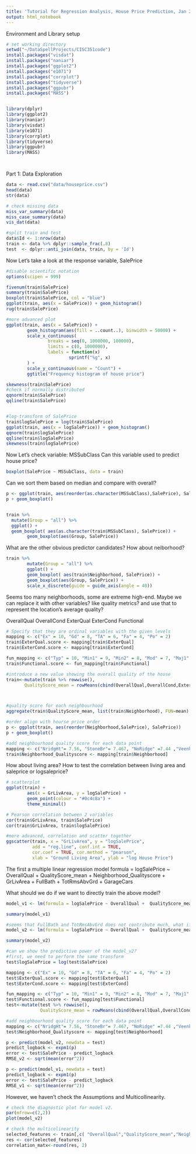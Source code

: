 ```yaml
---
title: 'Tutorial for Regression Analysis, House Price Prediction, Jan 2022'
output: html_notebook
---
```


Environment and Library setup

```r
# set working directory
setwd("~/DataSpellProjects/CISC351code")
install.packages("visdat")
install.packages("naniar")
install.packages("ggplot2")
install.packages("e1071")
install.packages("corrplot")
install.packages("tidyverse")
install.packages("ggpubr")
install.packages("MASS")


library(dplyr)
library(ggplot2)
library(naniar)
library(visdat)
library(e1071)
library(corrplot)
library(tidyverse)
library(ggpubr)
library(MASS)




```

Part 1: Data Exploration

```r
data <- read.csv("data/houseprice.csv")
head(data)
str(data)

# check missing data
miss_var_summary(data)
miss_case_summary(data)
vis_dat(data)

#split train and test
data$Id <- 1:nrow(data)
train <- data %>% dplyr::sample_frac(.8)
test  <- dplyr::anti_join(data, train, by = 'Id')
```

Now Let's take a look at the response variable, SalePrice

```r
#disable scientific notation
options(scipen = 999)

fivenum(train$SalePrice)
summary(train$SalePrice)
boxplot(train$SalePrice, col = "blue")
ggplot(train, aes(x = SalePrice)) + geom_histogram()
rug(train$SalePrice)

#more advanced plot
ggplot(train, aes(x = SalePrice)) +
        geom_histogram(aes(fill = ..count..), binwidth = 50000) +
        scale_x_continuous(
                breaks = seq(0, 1000000, 100000),
                limits = c(0, 1000000),
                labels = function(x)
                        sprintf("%g", x)
        ) +
        scale_y_continuous(name = "Count") +
        ggtitle("Frequency histogram of house price")

skewness(train$SalePrice)
#check if normally distributed
qqnorm(train$SalePrice)
qqline(train$SalePrice)


#log-transform of SalePrice
train$logSalePrice = log(train$SalePrice)
ggplot(train, aes(x = logSalePrice)) + geom_histogram()
qqnorm(train$logSalePrice)
qqline(train$logSalePrice)
skewness(train$logSalePrice)
```

Now Let's check variable: MSSubClass
Can this variable used to predict house price?

```r
boxplot(SalePrice ~ MSSubClass, data = train)
```

Can we sort them based on median and compare with overall?

```r
p <- ggplot(train, aes(reorder(as.character(MSSubClass),SalePrice), SalePrice))
p + geom_boxplot()


train %>%
  mutate(Group = "all") %>%
  ggplot() +
  geom_boxplot( aes(as.character(train$MSSubClass), SalePrice)) +
        geom_boxplot(aes(Group, SalePrice))
```

What are the other obvious predictor candidates?
How about neiborhood?

```r
train %>%
        mutate(Group = "all") %>%
        ggplot() +
        geom_boxplot( aes(train$Neighborhood, SalePrice)) +
        geom_boxplot(aes(Group, SalePrice)) +
        scale_x_discrete(guide = guide_axis(angle = 40))
```

Seems too many neighborhoods, some are extreme high-end.
Maybe we can replace it with other variables? like quality metrics? and use that to represent the location's average quality?

OverallQual
OverallCond
ExterQual
ExterCond
Functional

```r
# Specify that they are ordinal variables with the given levels
mapping <- c("Ex" = 10, "Gd" = 8, "TA" = 6, "Fa" = 4, "Po" = 2)
train$ExterQual.score <- mapping[train$ExterQual]
train$ExterCond.score <- mapping[train$ExterCond]

fun_mapping <- c("Typ" = 10, "Min1" = 9, "Min2" = 8, "Mod" = 7, "Maj1" = 4,"Maj2" = 3,"Sev" = 2,"Sal" = 1)
train$Functional.score <- fun_mapping[train$Functional]

#introduce a new value showing the overall quality of the house
train<-mutate(train %>% rowwise(),
       QualityScore_mean = rowMeans(cbind(OverallQual,OverallCond,ExterQual.score,ExterCond.score,Functional.score)))



#quality score for each neighbourhood
aggregate(train$QualityScore_mean, list(train$Neighborhood), FUN=mean)

#order align with hourse price order
p <- ggplot(train, aes(reorder(Neighborhood,SalePrice), SalePrice))
p + geom_boxplot()

#add neighbourhood quality score for each data point
mapping <- c("NridgHt"= 7.56, "StoneBr"= 7.467, "NoRidge" =7.44 ,"Veenker"= 7.4 ,"Somerst"= 7.28,"Blmngtn"= 7.25, "Blueste" =7.2, "Timber" =7.15 ,"CollgCr" =7.08, "Crawfor" =7, "Gilbert"=6.98, "NWAmes" =6.95 ,"SawyerW" =6.88 ,"OldTown" =6.79 ,"ClearCr" =6.76, "Mitchel" =6.712 ,"NPkVill" =6.67, "BrDale" =6.63 ,"NAmes"= 6.629 ,"Sawyer" =6.59, "Edwards" =6.51, "SWISU" =6.48 ,"MeadowV" =6.46, "BrkSide" =6.46, "IDOTRR"= 6.22)
train$Neighborhood_Qualityscore <- mapping[train$Neighborhood]
```

How about living area? How to test the correlation between living area and saleprice or logsaleprice?

```r
# scatterplot
ggplot(train) +
        aes(x = GrLivArea, y = logSalePrice) +
        geom_point(colour = "#0c4c8a") +
        theme_minimal()

# Pearson correlation between 2 variables
cor(train$GrLivArea, train$SalePrice)
cor(train$GrLivArea, train$logSalePrice)

#more advanced, correlation and scatter together
ggscatter(train, x = "GrLivArea", y = "logSalePrice",
          add = "reg.line", conf.int = TRUE,
          cor.coef = TRUE, cor.method = "pearson",
          xlab = "Ground Living Area", ylab = "log House Price")


```

The first a multiple linear regression model
formula = logSalePrice ~ OverallQual + QualityScore_mean + Neighborhood_Qualityscore + GrLivArea + FullBath + TotRmsAbvGrd + GarageCars

What should we do if we want to directly train the above model?

```r
model_v1 <- lm(formula = logSalePrice ~ OverallQual +  QualityScore_mean + Neighborhood_Qualityscore+ GrLivArea + FullBath + TotRmsAbvGrd + GarageCars, data = train)

summary(model_v1)

#seems that FullBath and TotRmsAbvGrd does not contribute much, what if we remove them?
model_v2 <- lm(formula = logSalePrice ~ OverallQual +  QualityScore_mean + Neighborhood_Qualityscore+ GrLivArea  + GarageCars, data = train)

summary(model_v2)

#can we show the predictive power of the model_v2?
#first, we need to perform the same transform
test$logSalePrice = log(test$SalePrice)

mapping <- c("Ex" = 10, "Gd" = 8, "TA" = 6, "Fa" = 4, "Po" = 2)
test$ExterQual.score <- mapping[test$ExterQual]
test$ExterCond.score <- mapping[test$ExterCond]

fun_mapping <- c("Typ" = 10, "Min1" = 9, "Min2" = 8, "Mod" = 7, "Maj1" = 4,"Maj2" = 3,"Sev" = 2,"Sal" = 1)
test$Functional.score <- fun_mapping[test$Functional]
test<-mutate(test %>% rowwise(),
             QualityScore_mean = rowMeans(cbind(OverallQual,OverallCond,ExterQual.score,ExterCond.score,Functional.score)))

#add neighbourhood quality score for each data point
mapping <- c("NridgHt"= 7.56, "StoneBr"= 7.467, "NoRidge" =7.44 ,"Veenker"= 7.4 ,"Somerst"= 7.28,"Blmngtn"= 7.25, "Blueste" =7.2, "Timber" =7.15 ,"CollgCr" =7.08, "Crawfor" =7, "Gilbert"=6.98, "NWAmes" =6.95 ,"SawyerW" =6.88 ,"OldTown" =6.79 ,"ClearCr" =6.76, "Mitchel" =6.712 ,"NPkVill" =6.67, "BrDale" =6.63 ,"NAmes"= 6.629 ,"Sawyer" =6.59, "Edwards" =6.51, "SWISU" =6.48 ,"MeadowV" =6.46, "BrkSide" =6.46, "IDOTRR"= 6.22)
test$Neighborhood_Qualityscore <- mapping[test$Neighborhood]

p <- predict(model_v2, newdata = test)
predict_logback <- expm1(p)
error <- test$SalePrice - predict_logback
RMSE_v2 <- sqrt(mean(error^2))

p <- predict(model_v1, newdata = test)
predict_logback <- expm1(p)
error <- test$SalePrice - predict_logback
RMSE_v1 <- sqrt(mean(error^2))

```

However, we haven't check the Assumptions and Multicollinearity.

```r
# check the diagnostic plot for model v2.
par(mfrow=c(2,2))
plot(model_v2)

# check the multicolinearity
selected_features <- train[,c( "OverallQual","QualityScore_mean","Neighborhood_Qualityscore","GrLivArea","GarageCars")]
res <- cor(selected_features)
correlation_matx<-round(res, 2)

```
